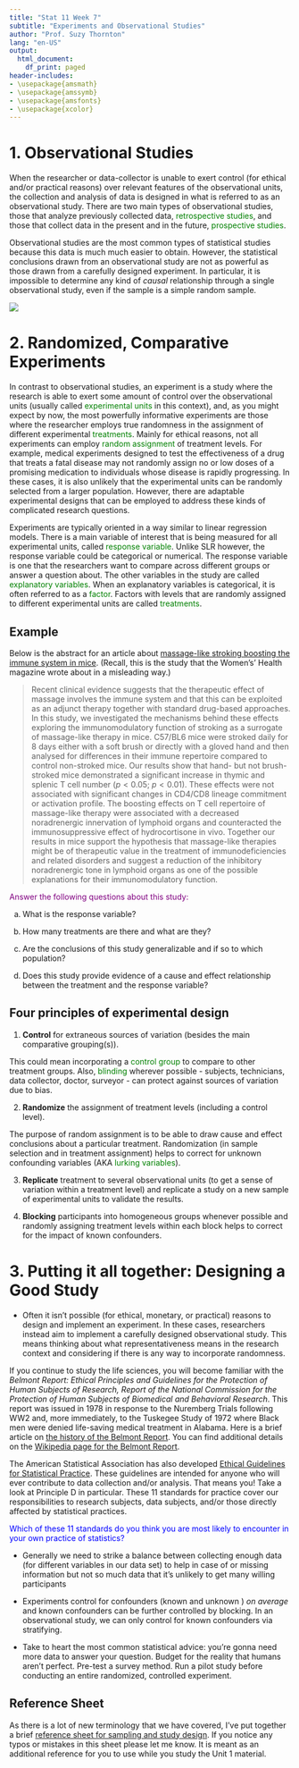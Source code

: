 ```yaml
---
title: "Stat 11 Week 7"
subtitle: "Experiments and Observational Studies" 
author: "Prof. Suzy Thornton"
lang: "en-US"
output:
  html_document:
    df_print: paged
header-includes:
- \usepackage{amsmath}
- \usepackage{amssymb}
- \usepackage{amsfonts}
- \usepackage{xcolor}
---
```




# 1. Observational Studies 

When the researcher or data-collector is unable to exert control (for ethical and/or practical reasons) over relevant features of the observational units, the collection and analysis of data is designed in what is referred to as an observational study. There are two main types of observational studies, those that analyze previously collected data, <span style="color:green">retrospective studies</span>, and those that collect data in the present and in the future, <span style="color:green">prospective studies</span>. 

Observational studies are the most common types of statistical studies because this data is much much easier to obtain. However, the statistical conclusions drawn from an observational study are not as powerful as those drawn from a carefully designed experiment. In particular, it is impossible to determine any kind of *causal* relationship through a single observational study, even if the sample is a simple random sample. 

![](./images/wk4-table.png)


# 2. Randomized, Comparative Experiments 

In contrast to observational studies, an experiment is a study where the research is able to exert some amount of control over the observational units (usually called <span style="color:green">experimental units</span> in this context), and, as you might expect by now, the most powerfully informative experiments are those where the researcher employs true randomness in the assignment of different experimental <span style="color:green">treatments</span>. Mainly for ethical reasons, not all experiments can employ <span style="color:green">random assignment</span> of treatment levels. For example, medical experiments designed to test the effectiveness of a drug that treats a fatal disease may not randomly assign no or low doses of a promising medication to individuals whose disease is rapidly progressing. In these cases, it is also unlikely that the experimental units can be randomly selected from a larger population. However, there are adaptable experimental designs that can be employed to address these kinds of complicated research questions. 

Experiments are typically oriented in a way similar to linear regression models. There is a main variable of interest that is being measured for all experimental units, called <span style="color:green">response variable</span>. Unlike SLR however, the response variable could be categorical or numerical. The response variable is one that the researchers want to compare across different groups or answer a question about. The other variables in the study are called <span style="color:green">explanatory variables</span>. When an explanatory variables is categorical, it is often referred to as a <span style="color:green">factor</span>. Factors with levels that are randomly assigned to different experimental units are called <span style="color:green">treatments</span>. 

## Example 

Below is the abstract for an article about [massage-like stroking boosting the immune system in mice](https://doi.org/10.1038/srep10913). (Recall, this is the study that the Women's' Health magazine wrote about in a misleading way.)

  > Recent clinical evidence suggests that the therapeutic effect of massage involves the immune system and that this can be exploited as an adjunct therapy together with standard drug-based approaches. In this study, we investigated the mechanisms behind these effects exploring the immunomodulatory function of stroking as a surrogate of massage-like therapy in mice. C57/BL6 mice were stroked daily for 8 days either with a soft brush or directly with a gloved hand and then analysed for differences in their immune repertoire compared to control non-stroked mice. Our results show that hand- but not brush-stroked mice demonstrated a significant increase in thymic and splenic T cell number ($p<0.05$; $p<0.01$). These effects were not associated with significant changes in CD4/CD8 lineage commitment or activation profile. The boosting effects on T cell repertoire of massage-like therapy were associated with a decreased noradrenergic innervation of lymphoid organs and counteracted the immunosuppressive effect of hydrocortisone in vivo. Together our results in mice support the hypothesis that massage-like therapies might be of therapeutic value in the treatment of immunodeficiencies and related disorders and suggest a reduction of the inhibitory noradrenergic tone in lymphoid organs as one of the possible explanations for their immunomodulatory function.

<span style="color:purple">Answer the following questions about this study:

(a) What is the response variable? 

(b) How many treatments are there and what are they? 

(c) Are the conclusions of this study generalizable and if so to which population? 

(d) Does this study provide evidence of a cause and effect relationship between the treatment and the response variable? 
</span>


## Four principles of experimental design 

1. **Control** for extraneous sources of variation (besides the main comparative grouping(s)).

This could mean incorporating a <span style="color:green">control group</span> to compare to other treatment groups. Also, <span style="color:green">blinding</span> wherever possible - subjects, technicians, data collector, doctor, surveyor - can protect against sources of variation due to bias. 

2. **Randomize** the assignment of treatment levels (including a control level).

The purpose of random assignment is to be able to draw cause and effect conclusions about a particular treatment. Randomization (in sample selection and in treatment assignment) helps to correct for unknown confounding variables (AKA <span style="color:green">lurking variables</span>).

3. **Replicate** treatment to several observational units (to get a sense of variation within a treatment level) and replicate a study on a new sample of experimental units to validate the results. 

4. **Blocking** participants into homogeneous groups whenever possible and randomly assigning treatment levels within each block helps to correct for the impact of known confounders. 



# 3. Putting it all together: Designing a Good Study 

* Often it isn't possible (for ethical, monetary, or practical) reasons to design and implement an experiment. In these cases, researchers instead aim to implement a carefully designed observational study. This means thinking about what representativeness means in the research context and considering if there is any way to incorporate randomness.

If you continue to study the life sciences, you will become familiar with the *Belmont Report: Ethical Principles and Guidelines for the Protection of Human Subjects of Research, Report of the National Commission for the Protection of Human Subjects of Biomedical and Behavioral Research*. This report was issued in $1978$ in response to the Nuremberg Trials following WW2 and, more immediately, to the Tuskegee Study of 1972 where Black men were denied life-saving medical treatment in Alabama. Here is a brief article on [the history of the Belmont Report](https://www.tc.columbia.edu/institutional-review-board/irb-blog/the-history-of-the-belmont-report/). You can find additional details on the [Wikipedia page for the Belmont Report](https://en.wikipedia.org/wiki/Belmont_Report).

The American Statistical Association has also developed [Ethical Guidelines for Statistical Practice](https://www.amstat.org/your-career/ethical-guidelines-for-statistical-practice). These guidelines are intended for anyone who will ever contribute to data collection and/or analysis. That means you! Take a look at Principle D in particular. These 11 standards for practice cover our responsibilities to research subjects, data subjects, and/or those directly affected by statistical practices. 

<span style="color:blue">Which of these 11 standards do you think you are most likely to encounter in your own practice of statistics?</span>


* Generally we need to strike a balance between collecting enough data (for different variables in our data set) to help in case of <natural disasters> or missing information but not so much data that it's unlikely to get many willing participants 

* Experiments control for confounders (known and unknown ) *on average* and known confounders can be further controlled by blocking. In an observational study, we can only control for known confounders via stratifying.  

* Take to heart the most common statistical advice: you're gonna need more data to answer your question. Budget for the reality that humans aren't perfect. Pre-test a survey method. Run a pilot study before conducting an entire randomized, controlled experiment. 



## Reference Sheet 

As there is a lot of new terminology that we have covered, I've put together a brief [reference sheet for sampling and study design](https://dr-suz.github.io/Stat11/Cheat-sheet-1.html). If you notice any typos or mistakes in this sheet please let me know. It is meant as an additional reference for you to use while you study the Unit 1 material.   
